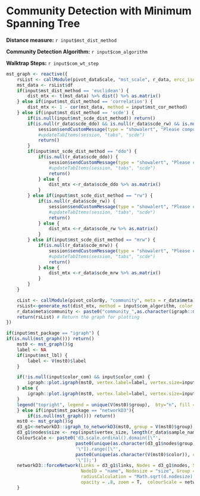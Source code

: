 
# Community Detection with Minimum Spanning Tree

**Distance measure:** `r input$mst_dist_method`

**Community Detection Algorithm:** `r input$com_algorithm`

**Walktrap Steps:** `r input$com_wt_step`

```r
mst_graph <- reactive({
    rsList <- callModule(pivot_dataScale, "mst_scale", r_data, ercc_iso = FALSE)
    mst_data <- rsList$df
    if(input$mst_dist_method == 'euclidean') {
        dist_mtx <- t(mst_data) %>% dist() %>% as.matrix()
    } else if(input$mst_dist_method == 'correlation') {
        dist_mtx <- 1 - cor(mst_data, method = input$mst_cor_method)
    } else if(input$mst_dist_method == 'scde') {
        if(is.null(input$mst_scde_dist_method)) return()
        if(is.null(r_data$scde_ddo) && is.null(r_data$scde_rw) && is.null(r_data$scde_mrw)) {
            session$sendCustomMessage(type = "showalert", "Please compute the SCDE-adjusted distance you want to use in SCDE module first.")
            #updateTabItems(session, "tabs", "scde")
            return()
        }
        if(input$mst_scde_dist_method == "ddo") {
            if(is.null(r_data$scde_ddo)) {
                session$sendCustomMessage(type = "showalert", "Please compute Direct drop-out adjusted distance in SCDE module first.")
                #updateTabItems(session, "tabs", "scde")
                return()
            } else {
                dist_mtx <-r_data$scde_ddo %>% as.matrix()
            }
        } else if(input$mst_scde_dist_method == "rw") {
            if(is.null(r_data$scde_rw)) {
                session$sendCustomMessage(type = "showalert", "Please compute Reciprocal weighting adjusted distance in SCDE module first.")
                #updateTabItems(session, "tabs", "scde")
                return()
            } else {
                dist_mtx <-r_data$scde_rw %>% as.matrix()
            }
        } else if(input$mst_scde_dist_method == "mrw") {
            if(is.null(r_data$scde_mrw)) {
                session$sendCustomMessage(type = "showalert", "Please compute Mode-relative weighting adjusted distance in SCDE module first.")
                #updateTabItems(session, "tabs", "scde")
                return()
            } else {
                dist_mtx <-r_data$scde_mrw %>% as.matrix()
            }
        }
    }

    cList <- callModule(pivot_colorBy, "community", meta = r_data$meta)
    rsList<-generate_mst(dist_mtx, method = input$com_algorithm, color_list = cList, step = input$com_wt_step)
    r_data$meta$community <- paste0("community_",as.character(igraph::membership(rsList$community)))
    return(rsList) # Return the graph for plotting
})
```

```r
if(input$mst_package == "igraph") {
if(is.null(mst_graph())) return()
    mst0 <- mst_graph()$g
    label <- NA
    if(input$mst_lbl) {
        label <- V(mst0)$label
    }

    if(!is.null(input$color_com) && input$color_com) {
        igraph::plot.igraph(mst0, vertex.label=label, vertex.size=input$vertex_size, mark.groups = mst_graph()$community)
    } else {
        igraph::plot.igraph(mst0, vertex.label=label, vertex.size=input$vertex_size)
    }
    legend("topright", legend = unique(V(mst0)$group),  bty="n", fill = unique(V(mst0)$color), text.col = unique(V(mst0)$color), border = FALSE)
    } else if(input$mst_package == "networkD3"){
        if(is.null(mst_graph())) return()
    mst0 <- mst_graph()$g
    d3_g1<-networkD3::igraph_to_networkD3(mst0, group = V(mst0)$group)
    d3_g1$nodes$size <- rep(input$vertex_size, length(r_data$sample_name))
    ColourScale <- paste0('d3.scale.ordinal().domain([\"',
                          paste0(unique(as.character(d3_g1$nodes$group)), collapse = "\",\""),
                          '\"]).range([\"',
                          paste0(unique(as.character(V(mst0)$color)), collapse = "\",\""),
                          '\"]);')
    networkD3::forceNetwork(Links = d3_g1$links, Nodes = d3_g1$nodes, Source = "source", Target = "target",
                            NodeID = "name", Nodesize = "size", Group = "group", legend = T,
                            radiusCalculation = "Math.sqrt(d.nodesize) * 2",
                            opacity = .8, zoom = T,  colourScale = networkD3::JS(ColourScale))
    }
   
```
